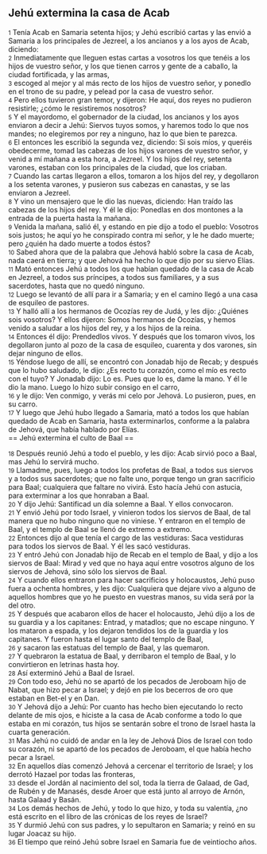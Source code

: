 == Jehú extermina la casa de Acab ==

{{anchor|1}} <small>1</small> Tenía Acab en Samaria setenta hijos; y Jehú escribió cartas y las envió a Samaria a los principales de Jezreel, a los ancianos y a los ayos de Acab, diciendo:<br>
{{anchor|2}} <small>2</small> Inmediatamente que lleguen estas cartas a vosotros los que tenéis a los hijos de vuestro señor, y los que tienen carros y gente de a caballo, la ciudad fortificada, y las armas,<br>
{{anchor|3}} <small>3</small> escoged al mejor y al más recto de los hijos de vuestro señor, y ponedlo en el trono de su padre, y pelead por la casa de vuestro señor.<br>
{{anchor|4}} <small>4</small> Pero ellos tuvieron gran temor, y dijeron: He aquí, dos reyes no pudieron resistirle; ¿cómo le resistiremos nosotros?<br>
{{anchor|5}} <small>5</small> Y el mayordomo, el gobernador de la ciudad, los ancianos y los ayos enviaron a decir a Jehú: Siervos tuyos somos, y haremos todo lo que nos mandes; no elegiremos por rey a ninguno, haz lo que bien te parezca.<br>
{{anchor|6}} <small>6</small> El entonces les escribió la segunda vez, diciendo: Si sois míos, y queréis obedecerme, tomad las cabezas de los hijos varones de vuestro señor, y venid a mí mañana a esta hora, a Jezreel. Y los hijos del rey, setenta varones, estaban con los principales de la ciudad, que los criaban.<br>
{{anchor|7}} <small>7</small> Cuando las cartas llegaron a ellos, tomaron a los hijos del rey, y degollaron a los setenta varones, y pusieron sus cabezas en canastas, y se las enviaron a Jezreel.<br>
{{anchor|8}} <small>8</small> Y vino un mensajero que le dio las nuevas, diciendo: Han traído las cabezas de los hijos del rey. Y él le dijo: Ponedlas en dos montones a la entrada de la puerta hasta la mañana.<br>
{{anchor|9}} <small>9</small> Venida la mañana, salió él, y estando en pie dijo a todo el pueblo: Vosotros sois justos; he aquí yo he conspirado contra mi señor, y le he dado muerte; pero ¿quién ha dado muerte a todos éstos?<br>
{{anchor|10}} <small>10</small> Sabed ahora que de la palabra que Jehová habló sobre la casa de Acab, nada caerá en tierra; y que Jehová ha hecho lo que dijo por su siervo Elías.<br>
{{anchor|11}} <small>11</small> Mató entonces Jehú a todos los que habían quedado de la casa de Acab en Jezreel, a todos sus príncipes, a todos sus familiares, y a sus sacerdotes, hasta que no quedó ninguno.<br>
{{anchor|12}} <small>12</small> Luego se levantó de allí para ir a Samaria; y en el camino llegó a una casa de esquileo de pastores.<br>
{{anchor|13}} <small>13</small> Y halló allí a los hermanos de Ocozías rey de Judá, y les dijo: ¿Quiénes sois vosotros? Y ellos dijeron: Somos hermanos de Ocozías, y hemos venido a saludar a los hijos del rey, y a los hijos de la reina.<br>
{{anchor|14}} <small>14</small> Entonces él dijo: Prendedlos vivos. Y después que los tomaron vivos, los degollaron junto al pozo de la casa de esquileo, cuarenta y dos varones, sin dejar ninguno de ellos.<br>
{{anchor|15}} <small>15</small> Yéndose luego de allí, se encontró con Jonadab hijo de Recab; y después que lo hubo saludado, le dijo: ¿Es recto tu corazón, como el mío es recto con el tuyo? Y Jonadab dijo: Lo es. Pues que lo es, dame la mano. Y él le dio la mano. Luego lo hizo subir consigo en el carro,<br>
{{anchor|16}} <small>16</small> y le dijo: Ven conmigo, y verás mi celo por Jehová. Lo pusieron, pues, en su carro.<br>
{{anchor|17}} <small>17</small> Y luego que Jehú hubo llegado a Samaria, mató a todos los que habían quedado de Acab en Samaria, hasta exterminarlos, conforme a la palabra de Jehová, que había hablado por Elías.<br>
== Jehú extermina el culto de Baal ==

{{anchor|18}} <small>18</small> Después reunió Jehú a todo el pueblo, y les dijo: Acab sirvió poco a Baal, mas Jehú lo servirá mucho.<br>
{{anchor|19}} <small>19</small> Llamadme, pues, luego a todos los profetas de Baal, a todos sus siervos y a todos sus sacerdotes; que no falte uno, porque tengo un gran sacrificio para Baal; cualquiera que faltare no vivirá. Esto hacía Jehú con astucia, para exterminar a los que honraban a Baal.<br>
{{anchor|20}} <small>20</small> Y dijo Jehú: Santificad un día solemne a Baal. Y ellos convocaron.<br>
{{anchor|21}} <small>21</small> Y envió Jehú por todo Israel, y vinieron todos los siervos de Baal, de tal manera que no hubo ninguno que no viniese. Y entraron en el templo de Baal, y el templo de Baal se llenó de extremo a extremo.<br>
{{anchor|22}} <small>22</small> Entonces dijo al que tenía el cargo de las vestiduras: Saca vestiduras para todos los siervos de Baal. Y él les sacó vestiduras.<br>
{{anchor|23}} <small>23</small> Y entró Jehú con Jonadab hijo de Recab en el templo de Baal, y dijo a los siervos de Baal: Mirad y ved que no haya aquí entre vosotros alguno de los siervos de Jehová, sino sólo los siervos de Baal.<br>
{{anchor|24}} <small>24</small> Y cuando ellos entraron para hacer sacrificios y holocaustos, Jehú puso fuera a ochenta hombres, y les dijo: Cualquiera que dejare vivo a alguno de aquellos hombres que yo he puesto en vuestras manos, su vida será por la del otro.<br>
{{anchor|25}} <small>25</small> Y después que acabaron ellos de hacer el holocausto, Jehú dijo a los de su guardia y a los capitanes: Entrad, y matadlos; que no escape ninguno. Y los mataron a espada, y los dejaron tendidos los de la guardia y los capitanes. Y fueron hasta el lugar santo del templo de Baal,<br>
{{anchor|26}} <small>26</small> y sacaron las estatuas del templo de Baal, y las quemaron.<br>
{{anchor|27}} <small>27</small> Y quebraron la estatua de Baal, y derribaron el templo de Baal, y lo convirtieron en letrinas hasta hoy.<br>
{{anchor|28}} <small>28</small> Así exterminó Jehú a Baal de Israel.<br>
{{anchor|29}} <small>29</small> Con todo eso, Jehú no se apartó de los pecados de Jeroboam hijo de Nabat, que hizo pecar a Israel; y dejó en pie los becerros de oro que estaban en Bet-el y en Dan.<br>
{{anchor|30}} <small>30</small> Y Jehová dijo a Jehú: Por cuanto has hecho bien ejecutando lo recto delante de mis ojos, e hiciste a la casa de Acab conforme a todo lo que estaba en mi corazón, tus hijos se sentarán sobre el trono de Israel hasta la cuarta generación.<br>
{{anchor|31}} <small>31</small> Mas Jehú no cuidó de andar en la ley de Jehová Dios de Israel con todo su corazón, ni se apartó de los pecados de Jeroboam, el que había hecho pecar a Israel.<br>
{{anchor|32}} <small>32</small> En aquellos días comenzó Jehová a cercenar el territorio de Israel; y los derrotó Hazael por todas las fronteras,<br>
{{anchor|33}} <small>33</small> desde el Jordán al nacimiento del sol, toda la tierra de Galaad, de Gad, de Rubén y de Manasés, desde Aroer que está junto al arroyo de Arnón, hasta Galaad y Basán.<br>
{{anchor|34}} <small>34</small> Los demás hechos de Jehú, y todo lo que hizo, y toda su valentía, ¿no está escrito en el libro de las crónicas de los reyes de Israel?<br>
{{anchor|35}} <small>35</small> Y durmió Jehú con sus padres, y lo sepultaron en Samaria; y reinó en su lugar Joacaz su hijo.<br>
{{anchor|36}} <small>36</small> El tiempo que reinó Jehú sobre Israel en Samaria fue de veintiocho años.<br>
